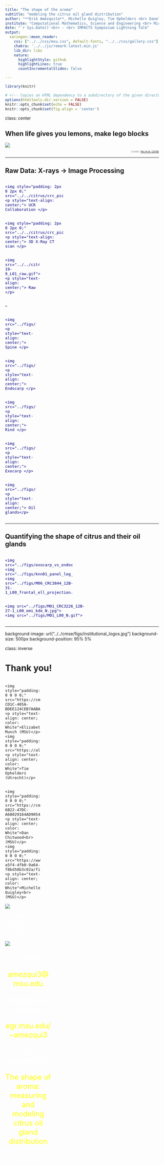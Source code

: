 ```yaml
---
title: "The shape of the aroma"
subtitle: "modeling the citrus oil gland distribution"
author: "**Erik Amézquita**, Michelle Quigley, Tim Ophelders <br> Danelle Seymour, Elizabeth Munch, Dan Chitwood <br> -"
institute: "Computational Mathematics, Science and Engineering <br> Michigan State University <br> -"
date: "`r Sys.Date()`<br> - <br> IMPACTS Symposium Lightning Talk"
output:
  xaringan::moon_reader:
    css: ["../../css/msu.css", default-fonts, "../../css/gallery.css"]
    chakra: '../../js/remark-latest.min.js'
    lib_dir: libs
    nature:
      highlightStyle: github
      highlightLines: true
      countIncrementalSlides: false

---
```


```r
library(knitr)

# <!-- Copies an HTML dependency to a subdirectory of the given directory. The subdirectory name willbename-version(for example, "outputDir/jquery-1.11.0"). You may setoptions(htmltools.dir.version= FALSE)to suppress the version number in the subdirectory name. -->
options(htmltools.dir.version = FALSE)
knitr::opts_chunk$set(echo = FALSE)
knitr::opts_chunk$set(fig.align = 'center')
```
class: center

## When life gives you lemons, make lego blocks

![](../figs/citrus_family_tree_1.jpg)
<p style="font-size: 8px; text-align: right; color: Grey;"> Credits: <a href="https://doi.org/10.1038/nature25447">Wu <em>et al.</em> (2018)</a></p>

---

## Raw Data: X-rays &rarr; Image Processing

<div class="row">
  <div class="column" style="max-width:38%; color: Navy; font-size: 15px;">
    <img style="padding: 2px 0 2px 0;" src="../../citrus/crc_pics/crc_diversity.jpg">
    <p style="text-align: center;"> UCR Collaboration </p>
  </div>
  <div class="column" style="max-width:38%; color: Navy; font-size: 15px;">
    <img style="padding: 2px 0 2px 0;" src="../../citrus/crc_pics/citrus_xrayct_scanning.jpeg">
    <p style="text-align: center;"> 3D X-Ray CT scan </p>
  </div>
  <div class="column" style="max-width:23%; color: Navy; font-size: 15px;">
    <img src="../../citrus/figs/SR01_CRC3289_12B-19-9_L01_raw.gif">
    <p style="text-align: center;"> Raw </p>
  </div>
</div>

--

<div class="row" style="margin: 0 auto;">
  <div class="column" style="max-width:20%; color: Navy; font-size: 15px;">
    <img src="../figs/SR01_L01_black_spine.gif">
    <p style="text-align: center;"> Spine </p>
  </div>
  <div class="column" style="max-width:20%; color: Navy; font-size: 15px;">
    <img src="../figs/SR01_L01_black_endocarp.gif">
    <p style="text-align: center;"> Endocarp </p>
  </div>
  <div class="column" style="max-width:20%; color: Navy; font-size: 15px;">
    <img src="../figs/SR01_L01_black_rind.gif">
    <p style="text-align: center;"> Rind </p>
  </div>
  <div class="column" style="max-width:20%; color: Navy; font-size: 15px;">
    <img src="../figs/SR01_L01_black_exocarp.gif">
    <p style="text-align: center;"> Exocarp </p>
  </div>
  <div class="column" style="max-width:20%; color: Navy; font-size: 15px;">
    <img src="../figs/SR01_L01_black_oil_glands.gif">
    <p style="text-align: center;"> Oil glands</p>
  </div>
</div>

---

## Quantifying the shape of citrus and their oil glands

<div class="row" style="margin: 0 auto;">
  <div class="column" style="max-width:44%; color: Navy; font-size: 15px;">
    <img src="../figs/exocarp_vs_endocarp.jpg">
    <img src="../figs/knn01_panel_log_density.svg">
    <img src="../figs/M06_CRC3844_12B-31-1_L00_frontal_ell_projection.jpg">
  </div>
  <div class="column" style="max-width:54%; color: Navy; font-size: 15px;">
    <img src="../figs/M01_CRC3226_12B-27-1_L00_emi_kde_N.jpg">
    <img src="../figs/M01_L00_N.gif">
  </div>
</div>

---

background-image: url("../../cmse/figs/institutional_logos.jpg")
background-size: 500px
background-position: 95% 5%

class: inverse

# Thank you!

<div class="row">
  <div class="column" style="max-width:23%; font-size: 15px;">
    <img style="padding: 0 0 0 0;" src="https://cmse.msu.edu/sites/_cmse/cache/file/6EBAC0B9-CD1C-405A-BDEE124CEB7AABA7_medium.jpg">
    <p style="text-align: center; color: White">Elizabeth Munch (MSU)</p>
    <img style="padding: 0 0 0 0;" src="https://alga.win.tue.nl/images/staff/tim.jpg">
    <p style="text-align: center; color: White">Tim Ophelders (Utrecht)</p>
  </div>
  <div class="column" style="max-width:23%; font-size: 15px;">
    <img style="padding: 0 0 0 0;" src="https://cmse.msu.edu/sites/_cmse/cache/file/4CCE6CC6-6B22-47DC-A68029164AD90549_medium.jpg">
    <p style="text-align: center; color: White">Dan Chitwood<br>(MSU)</p>
    <img style="padding: 0 0 0 0;" src="https://www.canr.msu.edu/contentAsset/image/4e8d0be6-a5f4-4fb0-9a64-f8bd58b3c82a/fileAsset/filter/Jpeg,Resize,Crop/jpeg_q/80/resize_w/400/crop_x/0/crop_y/45/crop_w/400/crop_h/400">
    <p style="text-align: center; color: White">Michelle Quigley<br>(MSU)</p>
  </div>
  <div class="column" style="max-width:16%; font-size: 15px;">
  <img style="padding: 0 0 0 0;" src="https://iigb.ucr.edu/sites/g/files/rcwecm5716/files/styles/scale_225/public/Seymour.jpg?itok=pnUK_orh">
  <p style="text-align: center; color: White">Danelle Seymour<br>(UC Riverside)</p>
  <img style="padding: 0 0 0 0;" src="../figs/SR01_L01_black_exocarp.gif">
  </div>
  <div class="column" style="width:10%; font-size: 24px;">
  </div>
  <div class="column" style="max-width:30%; font-size: 24px; line-height:1.25">
  <p style="text-align: center; color: White"><strong>Email</strong></p>
  <p style="text-align: center; color: Yellow">amezqui3@msu.edu</p>
  <p style="text-align: center; color: White"><strong>Website and slides</strong></p>
  <p style="text-align: center; color: Yellow">egr.msu.edu/~amezqui3</p>
  <p style="text-align: center; color: White"><strong>In preparation</strong></p>
  <p style="text-align: center; color: Yellow;">The shape of aroma: measuring and modeling citrus oil gland distribution</p>
  <p style="text-align: center; color: White; font-size:12px; line-height:1.1">Slides made in xaringan and rmarkdown</p>
  </div>
</div>

